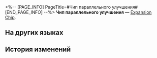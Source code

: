 <%-- [PAGE_INFO]
PageTitle=#Чип параллельного улучшения#
[END_PAGE_INFO] --%>
{{Предмет Инфобокс
|id          = 250222
|Изображение = Предмет Чип параллельного улучшения.png
|Тип         = Expansion Chip
|Инвентарь   = 
|Редкость    = 4
|Эффект      = 
|Описание    = После использования атаки повышает урон, получаемый владельцем и атакованными противниками.
}}
{{Описание|Игровой предмет в «Эфирных войнах». Экипируйте, чтобы эфирный дух получил особую улучшенную способность.}}
'''Чип параллельного улучшения''' — [[Expansion Chip]].

==На других языках==
{{На других языках
|en   = Parallel Enhancement Chip
|zhs  = 并行强化芯片
|zht  = 並行強化晶片
|ja   = チップ「並行強化」
|ko   = 병렬 강화 칩
|es   = Chip de potenciación paralela
|fr   = Puce de renforcement mutuel
|ru   = Чип параллельного улучшения
|th   = ชิปเสริมพลังแนวขนาน
|vi   = Chip Cường Hóa Song Song
|de   = Chip: Paralleloptimierung
|id   = Parallel Enhancement Chip
|pt   = Chip de Aprimoramento Paralelo
}}

==История изменений==
{{История изменений|3.5}}